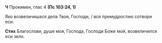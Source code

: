 **Ч** Прокимен, глас 4 **(Пс 103:24, 1)**

Яко возвеличишася дела Твоя, Господи, / вся премудростию сотвори еси.

**Стих** Благослови, душе моя, Господа, Господи Боже мой, возвеличился еси зело.
